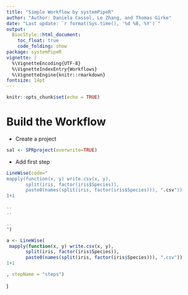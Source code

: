 ```yaml
---
title: "Simple Workflow by systemPipeR" 
author: "Author: Daniela Cassol, Le Zhang, and Thomas Girke"
date: "Last update: `r format(Sys.time(), '%d %B, %Y')`" 
output:
  BiocStyle::html_document:
    toc_float: true
    code_folding: show
package: systemPipeR
vignette: |
  %\VignetteEncoding{UTF-8}
  %\VignetteIndexEntry{Workflows}
  %\VignetteEngine{knitr::rmarkdown}
fontsize: 14pt
---
```


```r
knitr::opts_chunk$set(echo = TRUE)
```

# Build the Workflow 

- Create a project

```r
sal <- SPRproject(overwrite=TRUE) 
```

- Add first step

```r
LineWise(code="
mapply(function(x, y) write.csv(x, y), 
       split(iris, factor(iris$Species)), 
       paste0(names(split(iris, factor(iris$Species))), ".csv"))
1+1

..
..

..
")

a <- LineWise(
 mapply(function(x, y) write.csv(x, y), 
       split(iris, factor(iris$Species)), 
       paste0(names(split(iris, factor(iris$Species))), ".csv"))
1+1

, stepName = "steps")

```
)

